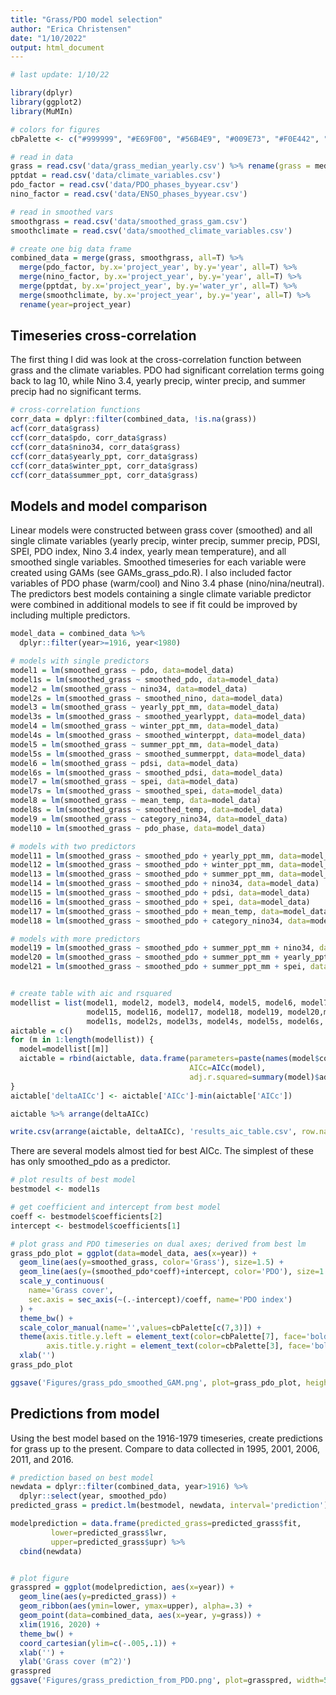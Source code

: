 ```yaml
---
title: "Grass/PDO model selection"
author: "Erica Christensen"
date: "1/10/2022"
output: html_document
---
```


```r
# last update: 1/10/22

library(dplyr)
library(ggplot2)
library(MuMIn)

# colors for figures
cbPalette <- c("#999999", "#E69F00", "#56B4E9", "#009E73", "#F0E442", "#0072B2", "#D55E00", "#CC79A7")

# read in data
grass = read.csv('data/grass_median_yearly.csv') %>% rename(grass = median_grass)
pptdat = read.csv('data/climate_variables.csv')
pdo_factor = read.csv('data/PDO_phases_byyear.csv')
nino_factor = read.csv('data/ENSO_phases_byyear.csv')

# read in smoothed vars
smoothgrass = read.csv('data/smoothed_grass_gam.csv')
smoothclimate = read.csv('data/smoothed_climate_variables.csv')

# create one big data frame
combined_data = merge(grass, smoothgrass, all=T) %>% 
  merge(pdo_factor, by.x='project_year', by.y='year', all=T) %>%
  merge(nino_factor, by.x='project_year', by.y='year', all=T) %>%
  merge(pptdat, by.x='project_year', by.y='water_yr', all=T) %>%
  merge(smoothclimate, by.x='project_year', by.y='year', all=T) %>%
  rename(year=project_year)

```

## Timeseries cross-correlation

The first thing I did was look at the cross-correlation function between grass and the climate variables. PDO had significant correlation terms going back to lag 10, while Nino 3.4, yearly precip, winter precip, and summer precip had no significant terms.

```r
# cross-correlation functions
corr_data = dplyr::filter(combined_data, !is.na(grass))
acf(corr_data$grass)
ccf(corr_data$pdo, corr_data$grass)
ccf(corr_data$nino34, corr_data$grass)
ccf(corr_data$yearly_ppt, corr_data$grass)
ccf(corr_data$winter_ppt, corr_data$grass)
ccf(corr_data$summer_ppt, corr_data$grass)
```

## Models and model comparison

Linear models were constructed between grass cover (smoothed) and all single climate variables (yearly precip, winter precip, summer precip, PDSI, SPEI, PDO index, Nino 3.4 index, yearly mean temperature), and all smoothed single variables. Smoothed timeseries for each variable were created using GAMs (see GAMs_grass_pdo.R). I also included factor variables of PDO phase (warm/cool) and Nino 3.4 phase (nino/nina/neutral). The predictors best models containing a single climate variable predictor were combined in additional models to see if fit could be improved by including multiple predictors. 

```r
model_data = combined_data %>%
  dplyr::filter(year>=1916, year<1980)

# models with single predictors
model1 = lm(smoothed_grass ~ pdo, data=model_data)
model1s = lm(smoothed_grass ~ smoothed_pdo, data=model_data)
model2 = lm(smoothed_grass ~ nino34, data=model_data)
model2s = lm(smoothed_grass ~ smoothed_nino, data=model_data)
model3 = lm(smoothed_grass ~ yearly_ppt_mm, data=model_data)
model3s = lm(smoothed_grass ~ smoothed_yearlyppt, data=model_data)
model4 = lm(smoothed_grass ~ winter_ppt_mm, data=model_data)
model4s = lm(smoothed_grass ~ smoothed_winterppt, data=model_data)
model5 = lm(smoothed_grass ~ summer_ppt_mm, data=model_data)
model5s = lm(smoothed_grass ~ smoothed_summerppt, data=model_data)
model6 = lm(smoothed_grass ~ pdsi, data=model_data)
model6s = lm(smoothed_grass ~ smoothed_pdsi, data=model_data)
model7 = lm(smoothed_grass ~ spei, data=model_data)
model7s = lm(smoothed_grass ~ smoothed_spei, data=model_data)
model8 = lm(smoothed_grass ~ mean_temp, data=model_data)
model8s = lm(smoothed_grass ~ smoothed_temp, data=model_data)
model9 = lm(smoothed_grass ~ category_nino34, data=model_data)
model10 = lm(smoothed_grass ~ pdo_phase, data=model_data)

# models with two predictors
model11 = lm(smoothed_grass ~ smoothed_pdo + yearly_ppt_mm, data=model_data)
model12 = lm(smoothed_grass ~ smoothed_pdo + winter_ppt_mm, data=model_data)
model13 = lm(smoothed_grass ~ smoothed_pdo + summer_ppt_mm, data=model_data)
model14 = lm(smoothed_grass ~ smoothed_pdo + nino34, data=model_data)
model15 = lm(smoothed_grass ~ smoothed_pdo + pdsi, data=model_data)
model16 = lm(smoothed_grass ~ smoothed_pdo + spei, data=model_data)
model17 = lm(smoothed_grass ~ smoothed_pdo + mean_temp, data=model_data)
model18 = lm(smoothed_grass ~ smoothed_pdo + category_nino34, data=model_data)

# models with more predictors
model19 = lm(smoothed_grass ~ smoothed_pdo + summer_ppt_mm + nino34, data=model_data)
model20 = lm(smoothed_grass ~ smoothed_pdo + summer_ppt_mm + yearly_ppt_mm, data=model_data)
model21 = lm(smoothed_grass ~ smoothed_pdo + summer_ppt_mm + spei, data=model_data)


# create table with aic and rsquared
modellist = list(model1, model2, model3, model4, model5, model6, model7, model8, model9, model10, model11, model12, model13, model14,
                 model15, model16, model17, model18, model19, model20,model21,
                 model1s, model2s, model3s, model4s, model5s, model6s, model7s, model8s)
aictable = c()
for (m in 1:length(modellist)) {
  model=modellist[[m]]
  aictable = rbind(aictable, data.frame(parameters=paste(names(model$coefficients),collapse=', '),
                                        AICc=AICc(model),
                                        adj.r.squared=summary(model)$adj.r.squared))
}
aictable['deltaAICc'] <- aictable['AICc']-min(aictable['AICc'])

aictable %>% arrange(deltaAICc)

write.csv(arrange(aictable, deltaAICc), 'results_aic_table.csv', row.names=F)
```

There are several models almost tied for best AICc. The simplest of these has only smoothed_pdo as a predictor. 

```r
# plot results of best model
bestmodel <- model1s

# get coefficient and intercept from best model
coeff <- bestmodel$coefficients[2]
intercept <- bestmodel$coefficients[1]

# plot grass and PDO timeseries on dual axes; derived from best lm
grass_pdo_plot = ggplot(data=model_data, aes(x=year)) +
  geom_line(aes(y=smoothed_grass, color='Grass'), size=1.5) +
  geom_line(aes(y=(smoothed_pdo*coeff)+intercept, color='PDO'), size=1.5) +
  scale_y_continuous(
    name='Grass cover',
    sec.axis = sec_axis(~(.-intercept)/coeff, name='PDO index')
  ) +
  theme_bw() +
  scale_color_manual(name='',values=cbPalette[c(7,3)]) +
  theme(axis.title.y.left = element_text(color=cbPalette[7], face='bold'),
        axis.title.y.right = element_text(color=cbPalette[3], face='bold')) +
  xlab('') 
grass_pdo_plot

ggsave('Figures/grass_pdo_smoothed_GAM.png', plot=grass_pdo_plot, height=3, width=5)
```

## Predictions from model

Using the best model based on the 1916-1979 timeseries, create predictions for grass up to the present. Compare to data collected in 1995, 2001, 2006, 2011, and 2016.


```r
# prediction based on best model
newdata = dplyr::filter(combined_data, year>1916) %>%
  dplyr::select(year, smoothed_pdo)
predicted_grass = predict.lm(bestmodel, newdata, interval='prediction') %>% as.data.frame()

modelprediction = data.frame(predicted_grass=predicted_grass$fit,
         lower=predicted_grass$lwr,
         upper=predicted_grass$upr) %>%
  cbind(newdata)


# plot figure
grasspred = ggplot(modelprediction, aes(x=year)) +
  geom_line(aes(y=predicted_grass)) +
  geom_ribbon(aes(ymin=lower, ymax=upper), alpha=.3) +
  geom_point(data=combined_data, aes(x=year, y=grass)) +
  xlim(1916, 2020) +
  theme_bw() +
  coord_cartesian(ylim=c(-.005,.1)) +
  xlab('') +
  ylab('Grass cover (m^2)')
grasspred
ggsave('Figures/grass_prediction_from_PDO.png', plot=grasspred, width=5, height=4)
```

